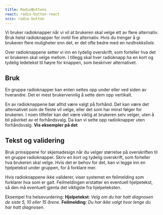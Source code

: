 ```yaml
---
title: RadioButtons
react: radio-button-react
scss: radio-button
---
```



<Example />

Vi bruker radioknapper når vi vil at brukeren skal velge ett av flere alternativ. Bruk helst radioknapper for inntil fire alternativ. Hvis du trenger å gi brukeren flere muligheter enn det, er det ofte bedre med en _nedtrekksliste_.

Over radioknappene setter vi inn en tydelig overskrift, som forteller hva det er brukeren skal velge mellom. I tillegg skal hver radioknapp ha en kort og tydelig ledetekst til høyre for knappen, som beskriver alternativet.

## Bruk

En gruppe radioknapper kan enten settes opp under eller ved siden av hverandre. Det er mest brukervennlig å sette dem opp vertikalt.

En av radioknappene bør alltid være valgt på forhånd. Det kan være det alternativet som de fleste vil velge, eller det som har minst følger for brukeren. I noen tilfeller kan det være viktig at brukeren selv velger, uten å bli påvirket av et forhåndsvalg. Da kan vi sette opp radioknapper uten forhåndsvalg. **Vis eksempler på det**

## Tekst og validering

Bruk prinsippene for skjemadesign når du velger størrelse på overskriften til en gruppe radioknapper. Skriv en kort og tydelig overskrift, som forteller hva brukeren skal velge. Hvis det er behov for det, kan vi legge inn en hjelpetekst under gruppen, for å forklare mer.

Hvis radioknappene ikke validerer, viser systemet en feilmelding som forklarer hva som er galt. Feilmeldingen erstatter en eventuell hjelpetekst, så den må eventuelt gjenta det viktigste fra hjelpeteksten.

Eksempel fra helsevurdering:
**Hjelpetekst**: _Velg om du har hatt diagnosen de siste 5, 10 eller 15 årene_. **Feilmelding**: _Du har ikke valgt hvor lenge du har hatt diagnosen_.
